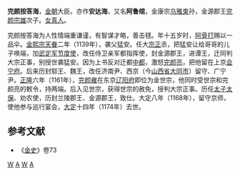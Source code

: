 '''完颜按答海'''{{BD|1108年||1174年|}}，[[金朝|金朝]]大臣。亦作'''安达海'''，又名'''阿鲁绾'''，金康宗[[乌雅束|乌雅束]]孙，金源郡王[[完颜宗雄|完颜宗雄]]次子。[[女真人|女真人]]。
         
完颜按答海为人性情端重谦谨，有智谋才略，善击毬。年十五岁时，[[阿骨打|阿骨打]]赐以一品伞。[[金熙宗|金熙宗]][[天眷|天眷]]二年（1139年），袭父猛安。任大[[宗正|宗正]]丞，把猛安让给哥哥的儿子唤端，加[[武定军节度使|武定军节度使]]，改任侍卫亲军都指挥使，封金源郡王，进谭王，迁同判大宗正事，别授世袭猛安。因为上书反对迁都[[金中都|中都]]，激怒[[完颜亮|完颜亮]]，把他留在上京[[会宁府|会宁府]]。后来历封郓王、魏王，改任济南尹、西京（今[[山西省|山西省]][[大同市|大同市]]）留守、广宁尹。[[正隆|正隆]]六年（1161年），[[完颜雍|完颜雍]]在东京[[辽阳府|辽阳府]]即位为金世宗，他同时受世宗和完颜亮的敕令，持两端。后入见世宗，获得世宗的赦免，授判大宗正事。历任[[太子太保|太子太保]]、劝农使，历封兰陵郡王、金源郡王，致仕。大定八年（1168年），留守京师，使他参与巡行宴会，[[大定_(金朝)|大定]]十四年（1174年）去世。
==参考文献==
* 《[[金史|金史]]》卷73
[[Category:金朝官员|W]]
[[Category:完顏氏|A]]
[[Category:金朝郡王|W]]
[[Category:金朝宗室|A]]